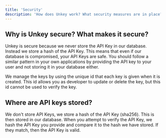 ```yaml
---
title: 'Security'
description: 'How does Unkey work? What security measures are in place?'
---
```


## Why is Unkey secure? What makes it secure?

Unkey is secure because we never store the API Key in our database. Instead we store a hash of the API Key. This means that even if our database is compromised, your API Keys are safe. You should follow a similar pattern in your own applications by providing the API key to your user and not storing it in your database either.

We manage the keys by using the unique id that each key is given when it is created. This id allows you as developer to update or delete the key, but this id cannot be used to verify the key.

## Where are API keys stored?

We don't store API Keys, we store a hash of the API Key (sha256). This is then stored in our database. When you attempt to verify the API Key, we hash the API Key you provide and compare it to the hash we have stored. If they match, then the API Key is valid.
